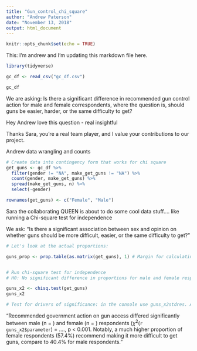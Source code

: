 ```yaml
---
title: "Gun_control_chi_square"
author: "Andrew Paterson"
date: "November 13, 2018"
output: html_document
---
```


```r
knitr::opts_chunk$set(echo = TRUE)
```

This: I'm andrew and I'm updating this markdown file here.

```r

library(tidyverse)

gc_df <- read_csv("gc_df.csv")

gc_df

```

We are asking: Is there a significant difference in recommended gun control action for male and female correspondents, where the question is, should guns be easier, harder, or the same difficulty to get?

Hey Andrew love this question - real insightful 

Thanks Sara, you're a real team player, and I value your contributions to our project.

Andrew data wrangling and counts

```r
# Create data into contingency form that works for chi square 
get_guns <- gc_df %>% 
  filter(gender != "NA", make_get_guns != "NA") %>% 
  count(gender, make_get_guns) %>% 
  spread(make_get_guns, n) %>% 
  select(-gender)

rownames(get_guns) <- c("Female", "Male")

```

Sara the collaborating QUEEN is about to do some cool data stuff.... like running a Chi-square test for independence

We ask: "Is there a significant association between sex and opinion on whether guns should be more difficult, easier, or the same difficulty to get?"

```r

# Let's look at the actual proportions:

guns_prop <- prop.table(as.matrix(get_guns), 1) # Margin for calculating proportions (the 1 tells R to calculate proportions by rows)


# Run chi-square test for independence 
# H0: No significant difference in proportions for male and female respondents 

guns_x2 <- chisq.test(get_guns)
guns_x2

# Test for drivers of significance: in the console use guns_x2stdres. Anything over absolute value of 2 could be considered a driver of significance. 
```
"Recommended government action on gun access differed significantly between male (n = ) and female (n = ) respondents ($\chi^2$(`r guns_x2$parameter`) = ....,  p < 0.001. Notably, a much higher proportion of female respondents (57.4%) recommend making it more difficult to get guns, compare to 40.4% for male respondents." 
